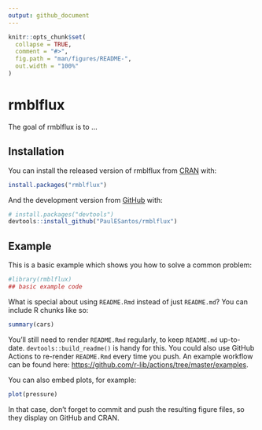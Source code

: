 ```yaml
---
output: github_document
---
```


<!-- README.md is generated from README.Rmd. Please edit that file -->

```r
knitr::opts_chunk$set(
  collapse = TRUE,
  comment = "#>",
  fig.path = "man/figures/README-",
  out.width = "100%"
)
```

# rmblflux

<!-- badges: start -->
<!-- badges: end -->

The goal of rmblflux is to ...

## Installation

You can install the released version of rmblflux from [CRAN](https://CRAN.R-project.org) with:

``` r
install.packages("rmblflux")
```

And the development version from [GitHub](https://github.com/) with:

``` r
# install.packages("devtools")
devtools::install_github("PaulESantos/rmblflux")
```
## Example

This is a basic example which shows you how to solve a common problem:

```r
#library(rmblflux)
## basic example code
```

What is special about using `README.Rmd` instead of just `README.md`? You can include R chunks like so:

```r
summary(cars)
```

You'll still need to render `README.Rmd` regularly, to keep `README.md` up-to-date. `devtools::build_readme()` is handy for this. You could also use GitHub Actions to re-render `README.Rmd` every time you push. An example workflow can be found here: <https://github.com/r-lib/actions/tree/master/examples>.

You can also embed plots, for example:

```r
plot(pressure)
```

In that case, don't forget to commit and push the resulting figure files, so they display on GitHub and CRAN.
